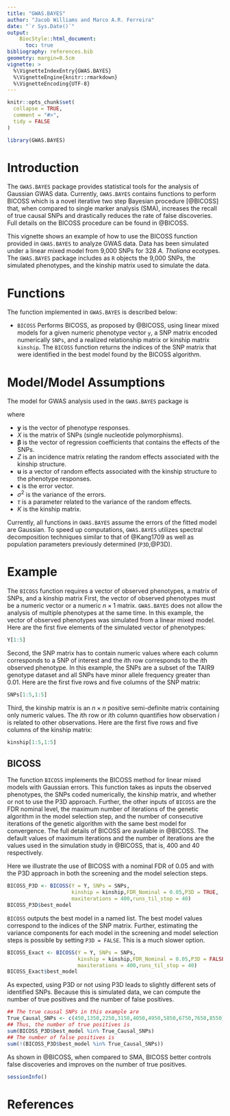 ```yaml
---
title: "GWAS.BAYES"
author: "Jacob Williams and Marco A.R. Ferreira"
date: "`r Sys.Date()`"
output: 
    BiocStyle::html_document:
      toc: true
bibliography: references.bib  
geometry: margin=0.5cm
vignette: >
  %\VignetteIndexEntry{GWAS.BAYES}
  %\VignetteEngine{knitr::rmarkdown}
  %\VignetteEncoding{UTF-8}
---
```


```r
knitr::opts_chunk$set(
  collapse = TRUE,
  comment = "#>",
  tidy = FALSE
)
```

```r
library(GWAS.BAYES)
```

# Introduction

The `GWAS.BAYES` package provides statistical tools for the analysis of Gaussian GWAS data. Currently, `GWAS.BAYES` contains functions to perform BICOSS which is a novel iterative two step Bayesian procedure [@BICOSS] that, when compared to single marker analysis (SMA), increases the recall of true causal SNPs and drastically reduces the rate of false discoveries. Full details on the BICOSS procedure can be found in @BICOSS.

This vignette shows an example of how to use the BICOSS function provided in `GWAS.BAYES` to analyze GWAS data. Data has been simulated under a linear mixed model from 9,000 SNPs for 328 _A. Thaliana_ ecotypes. The `GWAS.BAYES` package includes as `R` objects the 9,000 SNPs, the simulated phenotypes, and the kinship matrix used to simulate the data.

# Functions

The function implemented in `GWAS.BAYES` is described below:

* `BICOSS` Performs BICOSS, as proposed by @BICOSS, using linear mixed models for a given numeric phenotype vector `y`, a SNP matrix encoded numerically `SNPs`, and a realized relationship matrix or kinship matrix `kinship`. The `BICOSS` function returns the indices of the SNP matrix that were identified in the best model found by the BICOSS algorithm.

# Model/Model Assumptions

The model for GWAS analysis used in the `GWAS.BAYES` package is

\begin{equation*}
\textbf{y} = X \boldsymbol{\beta} + Z \textbf{u} + \boldsymbol{\epsilon} \ \text{where} \ \boldsymbol{\epsilon} \sim N(\textbf{0},\sigma^2 I) \ \text{and} \ \textbf{u} \sim N(\textbf{0},\sigma^2 \tau K),
\end{equation*}

where

* $\textbf{y}$ is the vector of phenotype responses.
* $X$ is the matrix of SNPs (single nucleotide polymorphisms).
* $\boldsymbol{\beta}$ is the vector of regression coefficients that contains the effects of the SNPs.
* $Z$ is an incidence matrix relating the random effects associated with the kinship structure.
* $\textbf{u}$ is a vector of random effects associated with the kinship structure to the phenotype responses.
* $\boldsymbol{\epsilon}$ is the error vector.
* $\sigma^2$ is the variance of the errors.
* $\tau$ is a parameter related to the variance of the random effects.
* $K$ is the kinship matrix.

Currently, all functions in `GWAS.BAYES` assume the errors of the fitted model are Gaussian. To speed up computations, `GWAS.BAYES` utilizes spectral decomposition techniques similar to that of @Kang1709 as well as population parameters previously determined (`P3D`,@P3D). 

# Example

The `BICOSS` function requires a vector of observed phenotypes, a matrix of SNPs, and a kinship matrix First, the vector of observed phenotypes must be a numeric vector or a numeric $n \times 1$ matrix. `GWAS.BAYES` does not allow the analysis of multiple phenotypes at the same time. In this example, the vector of observed phenotypes was simulated from a linear mixed model. Here are the first five elements of the simulated vector of phenotypes:

```r
Y[1:5]
```

Second, the SNP matrix has to contain numeric values where each column corresponds to a SNP of interest and the $i$th row corresponds to the $i$th observed phenotype. In this example, the SNPs are a subset of the TAIR9 genotype dataset and all SNPs have minor allele frequency greater than 0.01. Here are the first five rows and five columns of the SNP matrix:

```r
SNPs[1:5,1:5]
```

Third, the kinship matrix is an $n \times n$ positive semi-definite matrix containing only numeric values. The $i$th row or $i$th column quantifies how observation $i$ is related to other observations. Here are the first five rows and five columns of the kinship matrix:

```r
kinship[1:5,1:5]
```

## BICOSS

The function `BICOSS` implements the BICOSS method for linear mixed models with Gaussian errors. This function takes as inputs the observed phenotypes, the SNPs coded numerically, the kinship matrix, and whether or not to use the P3D approach. Further, the other inputs of `BICOSS` are the FDR nominal level, the maximum number of iterations of the genetic algorithm in the model selection step, and the number of consecutive iterations of the genetic algorithm with the same best model for convergence. The full details of BICOSS are available in @BICOSS. The default values of maximum iterations and the number of iterations are the values used in the simulation study in @BICOSS, that is, 400 and 40 respectively.

Here we illustrate the use of BICOSS with a nominal FDR of 0.05 and with the P3D approach in both the screening and the model selection steps.

```r
BICOSS_P3D <- BICOSS(Y = Y, SNPs = SNPs, 
                     kinship = kinship,FDR_Nominal = 0.05,P3D = TRUE,
                     maxiterations = 400,runs_til_stop = 40)
BICOSS_P3D$best_model
```

`BICOSS` outputs the best model in a named list. The best model values correspond to the indices of the SNP matrix. Further, estimating the variance components for each model in the screening and model selection steps is possible by setting `P3D = FALSE`. This is a much slower option.

```r
BICOSS_Exact <- BICOSS(Y = Y, SNPs = SNPs, 
                       kinship = kinship,FDR_Nominal = 0.05,P3D = FALSE,
                       maxiterations = 400,runs_til_stop = 40)
BICOSS_Exact$best_model
```

As expected, using P3D or not using P3D leads to slightly different sets of identified SNPs. Because this is simulated data, we can compute the number of true positives and the number of false positives.

```r
## The true causal SNPs in this example are
True_Causal_SNPs <- c(450,1350,2250,3150,4050,4950,5850,6750,7650,8550)
## Thus, the number of true positives is
sum(BICOSS_P3D$best_model %in% True_Causal_SNPs)
## The number of false positives is
sum(!(BICOSS_P3D$best_model %in% True_Causal_SNPs))
```

As shown in @BICOSS, when compared to SMA, BICOSS better controls false discoveries and improves on the number of true positives.

```r
sessionInfo()
```


# References

